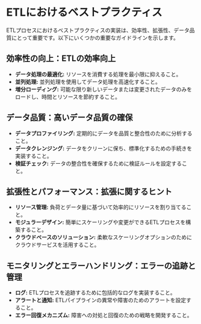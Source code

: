 # ETLにおけるベストプラクティス

ETLプロセスにおけるベストプラクティスの実装は、効率性、拡張性、データ品質にとって重要です。以下にいくつかの重要なガイドラインを示します。

## 効率性の向上：ETLの効率向上

- **データ処理の最適化:** リソースを消費する処理を最小限に抑えること。
- **並列処理:** 並列処理を使用してデータ処理を高速化すること。
- **増分ローディング:** 可能な限り新しいデータまたは変更されたデータのみをロードし、時間とリソースを節約すること。

## データ品質：高いデータ品質の確保

- **データプロファイリング:** 定期的にデータを品質と整合性のために分析すること。
- **データクレンジング:** データをクリーンに保ち、標準化するための手続きを実装すること。
- **検証チェック:** データの整合性を確保するために検証ルールを設定すること。

## 拡張性とパフォーマンス：拡張に関するヒント

- **リソース管理:** 負荷とデータ量に基づいて効率的にリソースを割り当てること。
- **モジュラーデザイン:** 簡単にスケーリングや変更ができるETLプロセスを構築すること。
- **クラウドベースのソリューション:** 柔軟なスケーリングオプションのためにクラウドサービスを活用すること。

## モニタリングとエラーハンドリング：エラーの追跡と管理

- **ログ:** ETLプロセスを追跡するために包括的なログを実装すること。
- **アラートと通知:** ETLパイプラインの異常や障害のためのアラートを設定すること。
- **エラー回復メカニズム:** 障害への対処と回復のための戦略を開発すること。